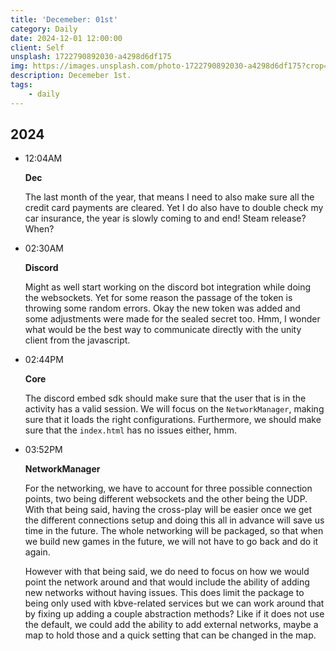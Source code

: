 ```yaml
---
title: 'Decemeber: 01st'
category: Daily
date: 2024-12-01 12:00:00
client: Self
unsplash: 1722790892030-a4298d6df175
img: https://images.unsplash.com/photo-1722790892030-a4298d6df175?crop=entropy&cs=srgb&fm=jpg&ixid=MnwzNjM5Nzd8MHwxfHJhbmRvbXx8fHx8fHx8fDE2ODE3NDg2ODY&ixlib=rb-4.0.3&q=85
description: Decemeber 1st.
tags:
    - daily
---
```



## 2024

-   12:04AM

    **Dec**

    The last month of the year, that means I need to also make sure all the credit card payments are cleared.
    Yet I do also have to double check my car insurance, the year is slowly coming to and end!
    Steam release? When?

-   02:30AM

    **Discord**

    Might as well start working on the discord bot integration while doing the websockets.
    Yet for some reason the passage of the token is throwing some random errors.
    Okay the new token was added and some adjustments were made for the sealed secret too.
    Hmm, I wonder what would be the best way to communicate directly with the unity client from the javascript.

-   02:44PM

    **Core**

    The discord embed sdk should make sure that the user that is in the activity has a valid session.
    We will focus on the `NetworkManager`, making sure that it loads the right configurations.
    Furthermore, we should make sure that the `index.html` has no issues either, hmm.

-   03:52PM

    **NetworkManager**

    For the networking, we have to account for three possible connection points, two being different websockets and the other being the UDP.
    With that being said, having the cross-play will be easier once we get the different connections setup and doing this all in advance will save us time in the future.
    The whole networking will be packaged, so that when we build new games in the future, we will not have to go back and do it again.

    However with that being said, we do need to focus on how we would point the network around and that would include the ability of adding new networks without having issues.
    This does limit the package to being only used with kbve-related services but we can work around that by fixing up adding a couple abstraction methods?
    Like if it does not use the default, we could add the ability to add external networks, maybe a map to hold those and a quick setting that can be changed in the map.